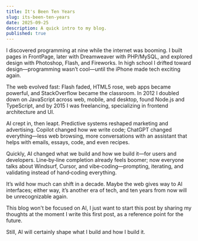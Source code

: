 ```yaml
---
title: It's Been Ten Years
slug: its-been-ten-years
date: 2025-09-25
description: A quick intro to my blog.
published: true
---
```


I discovered programming at nine while the internet was booming. I built pages in FrontPage, later with Dreamweaver with PHP/MySQL, and explored design with Photoshop, Flash, and Fireworks. In high school I drifted toward design—programming wasn’t cool—until the iPhone made tech exciting again.

The web evolved fast: Flash faded, HTML5 rose, web apps became powerful, and StackOverflow became the classroom. In 2012 I doubled down on JavaScript across web, mobile, and desktop, found Node.js and TypeScript, and by 2015 I was freelancing, specializing in frontend architecture and UI.

AI crept in, then leapt. Predictive systems reshaped marketing and advertising. Copilot changed how we write code; ChatGPT changed everything—less web browsing, more conversations with an assistant that helps with emails, essays, code, and even recipes.

Quickly, AI changed what we build and how we build it—for users and developers. Line‑by‑line completion already feels boomer; now everyone talks about Windsurf, Cursor, and vibe‑coding—prompting, iterating, and validating instead of hand‑coding everything.

It’s wild how much can shift in a decade. Maybe the web gives way to AI interfaces; either way, it’s another era of tech, and ten years from now will be unrecognizable again.

This blog won't be focused on AI, I just want to start this post by sharing my thoughts at the moment I write this first post, as a reference point for the future.

Still, AI will certainly shape what I build and how I build it.
